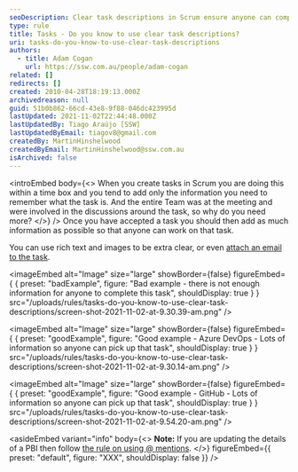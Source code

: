 ```yaml
---
seoDescription: Clear task descriptions in Scrum ensure anyone can complete tasks by providing detailed information, using rich text and images, and attaching relevant emails.
type: rule
title: Tasks - Do you know to use clear task descriptions?
uri: tasks-do-you-know-to-use-clear-task-descriptions
authors:
  - title: Adam Cogan
    url: https://ssw.com.au/people/adam-cogan
related: []
redirects: []
created: 2010-04-28T18:19:13.000Z
archivedreason: null
guid: 51b0b862-66cd-43e8-9f88-046dc423995d
lastUpdated: 2021-11-02T22:44:48.000Z
lastUpdatedBy: Tiago Araújo [SSW]
lastUpdatedByEmail: tiagov8@gmail.com
createdBy: MartinHinshelwood
createdByEmail: MartinHinshelwood@ssw.com.au
isArchived: false
---
```


<introEmbed
  body={<>
When you create tasks in Scrum you are doing this within a time box and you tend to add only the information you need to remember what the task is. And the entire Team was at the meeting and were involved in the discussions around the task, so why do you need more?
  </>}
/>
Once you have accepted a task you should then add as much information as possible so that anyone can work on that task.

You can use rich text and images to be extra clear, or even [attach an email to the task](/tasks-do-you-know-to-ensure-that-relevant-emails-are-attached-to-tasks).

<imageEmbed
  alt="Image"
  size="large"
  showBorder={false}
  figureEmbed={ {
    preset: "badExample",
    figure: "Bad example - there is not enough information for anyone to complete this task",
    shouldDisplay: true
  } }
  src="/uploads/rules/tasks-do-you-know-to-use-clear-task-descriptions/screen-shot-2021-11-02-at-9.30.39-am.png"
/>


<imageEmbed
  alt="Image"
  size="large"
  showBorder={false}
  figureEmbed={ {
    preset: "goodExample",
    figure: "Good example - Azure DevOps - Lots of information so anyone can pick up that task",
    shouldDisplay: true
  } }
  src="/uploads/rules/tasks-do-you-know-to-use-clear-task-descriptions/screen-shot-2021-11-02-at-9.30.14-am.png"
/>


<imageEmbed
  alt="Image"
  size="large"
  showBorder={false}
  figureEmbed={ {
    preset: "goodExample",
    figure: "Good example - GitHub - Lots of information so anyone can pick up that task",
    shouldDisplay: true
  } }
  src="/uploads/rules/tasks-do-you-know-to-use-clear-task-descriptions/screen-shot-2021-11-02-at-9.54.20-am.png"
/>



<asideEmbed
  variant="info"
  body={<>
    **Note:** If you are updating the details of a PBI then follow [the rule on using @ mentions](/when-you-use-mentions-in-a-pbi).
  </>}
  figureEmbed={{
    preset: "default",
    figure: "XXX",
    shouldDisplay: false
  }}
/>
